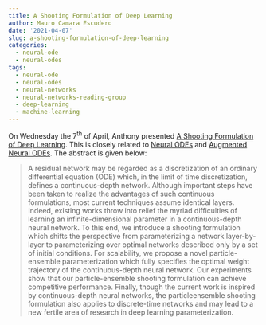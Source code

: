 ```yaml
---
title: A Shooting Formulation of Deep Learning
author: Mauro Camara Escudero
date: '2021-04-07'
slug: a-shooting-formulation-of-deep-learning
categories:
  - neural-ode
  - neural-odes
tags:
  - neural-ode
  - neural-odes
  - neural-networks
  - neural-networks-reading-group
  - deep-learning
  - machine-learning
---
```

On Wednesday the $7^{\text{th}}$ of April, Anthony presented [A Shooting Formulation of Deep Learning](https://arxiv.org/pdf/2006.10330.pdf). This is closely related to [Neural ODEs](https://arxiv.org/abs/1806.07366) and [Augmented Neural ODEs](https://arxiv.org/abs/1904.01681). The abstract is given below:

> A residual network may be regarded as a discretization of an ordinary differential
equation (ODE) which, in the limit of time discretization, defines a continuous-depth
network. Although important steps have been taken to realize the advantages of such
continuous formulations, most current techniques assume identical layers. Indeed, existing
works throw into relief the myriad difficulties of learning an infinite-dimensional parameter
in a continuous-depth neural network. To this end, we introduce a shooting formulation
which shifts the perspective from parameterizing a network layer-by-layer to parameterizing
over optimal networks described only by a set of initial conditions. For scalability, we
propose a novel particle-ensemble parameterization which fully specifies the optimal
weight trajectory of the continuous-depth neural network. Our experiments show that
our particle-ensemble shooting formulation can achieve competitive performance. Finally,
though the current work is inspired by continuous-depth neural networks, the particleensemble shooting formulation also applies to discrete-time networks and may lead to a
new fertile area of research in deep learning parameterization.